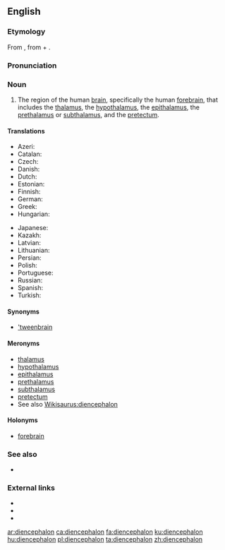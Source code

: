 ==English==

===Etymology===
From {{etyl|NL.|en}}, from {{etyl|grc|en}} {{term|διά||through|lang=grc}} + {{term|ἐγκέφαλος||brain|lang=grc}}.

===Pronunciation===
{{IPA|/ˌdaɪənˈsɛfəlɒn/|lang=en}}

===Noun===
{{en-noun|diencephalons|diencephala}}

# {{context|neuroanatomy|lang=en}} The region of the human [[brain]], specifically the human [[forebrain]], that includes the [[thalamus]], the [[hypothalamus]], the [[epithalamus]], the [[prethalamus]] or [[subthalamus]], and the [[pretectum]].

====Translations====
{{trans-top|region of the human brain}}
* Azeri: {{t|az|ara beyin}}
* Catalan: {{t|ca|diencèfal|m}}
* Czech: {{t|cs|mezimozek|m}}
* Danish: {{t|da|mellemhjernen}}
* Dutch: {{t|nl|tussenhersen}}
* Estonian: {{t|et|vaheaju}}
* Finnish: {{t|fi|väliaivot}}
* German: {{t|de|Zwischenhirn}}
* Greek: {{t|el|διεγκέφαλος|m}}
* Hungarian: {{t+|hu|köztiagy}}
{{trans-mid}}
* Japanese: {{t|ja|間脳|tr=かんのう, kannō|sc=Jpan}}
* Kazakh: {{t|kk|аралық ми|sc=Cyrl}}
* Latvian: {{t|lv|starpsmadzenes}}
* Lithuanian: {{t|lt|tarpinės smegenys}}
* Persian: {{t|fa|مغز میانجی|tr=mağz miyânji|sc=fa-Arab}}
* Polish: {{t|pl|międzymózgowie}}
* Portuguese: {{t|pt|diencéfalo|m}}
* Russian: {{t|ru|промежу́точный мозг|sc=Cyrl}}
* Spanish: {{t|es|diencéfalo|m}}
* Turkish: {{t|tr|ara beyin}}
{{trans-bottom}}

====Synonyms====
* [['tweenbrain]]

====Meronyms====
* [[thalamus]]
* [[hypothalamus]]
* [[epithalamus]]
* [[prethalamus]]
* [[subthalamus]]
* [[pretectum]]
* See also [[Wikisaurus:diencephalon]]

====Holonyms====
* [[forebrain]]

===See also===
* {{pedialite}}

===External links===
* {{R:Webster 1913}}
* {{R:Century 1911}}
* {{R:OneLook}}

[[ar:diencephalon]]
[[ca:diencephalon]]
[[fa:diencephalon]]
[[ku:diencephalon]]
[[hu:diencephalon]]
[[pl:diencephalon]]
[[ta:diencephalon]]
[[zh:diencephalon]]
